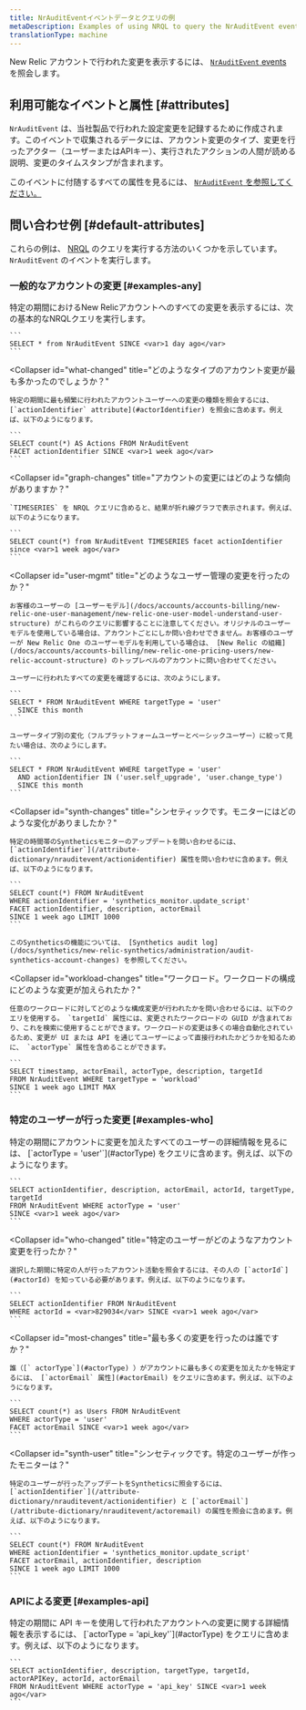 ```yaml
---
title: NrAuditEventイベントデータとクエリの例
metaDescription: Examples of using NRQL to query the NrAuditEvent event and attributes.
translationType: machine
---
```


New Relic アカウントで行われた変更を表示するには、 [`NrAuditEvent` events](/docs/insights/use-insights-ui/manage-account-data/query-account-audit-logs-nrauditevent) を照会します。

## 利用可能なイベントと属性 [#attributes]

`NrAuditEvent` は、当社製品で行われた設定変更を記録するために作成されます。このイベントで収集されるデータには、アカウント変更のタイプ、変更を行ったアクター（ユーザーまたはAPIキー）、実行されたアクションの人間が読める説明、変更のタイムスタンプが含まれます。

このイベントに付随するすべての属性を見るには、 [`NrAuditEvent` を参照してください。](/attribute-dictionary/?event=NrAuditEvent)

## 問い合わせ例 [#default-attributes]

これらの例は、 [NRQL](/docs/insights/nrql-new-relic-query-language/nrql-resources/nrql-syntax-components-functions#sel-since) のクエリを実行する方法のいくつかを示しています。 `NrAuditEvent` のイベントを実行します。

### 一般的なアカウントの変更 [#examples-any]

<CollapserGroup>
  <Collapser
    id="all-changes"
    title="New Relicのアカウントにはどのような変更が加えられていますか？"
  >
    特定の期間におけるNew Relicアカウントへのすべての変更を表示するには、次の基本的なNRQLクエリを実行します。

    ```
    SELECT * from NrAuditEvent SINCE <var>1 day ago</var>
    ```
  </Collapser>

  <Collapser
    id="what-changed"
    title="どのようなタイプのアカウント変更が最も多かったのでしょうか？"
  >
    特定の期間に最も頻繁に行われたアカウントユーザーへの変更の種類を照会するには、 [`actionIdentifier` attribute](#actorIdentifier) を照会に含めます。例えば、以下のようになります。

    ```
    SELECT count(*) AS Actions FROM NrAuditEvent 
    FACET actionIdentifier SINCE <var>1 week ago</var>
    ```
  </Collapser>

  <Collapser
    id="graph-changes"
    title="アカウントの変更にはどのような傾向がありますか？"
  >
    `TIMESERIES` を NRQL クエリに含めると、結果が折れ線グラフで表示されます。例えば、以下のようになります。

    ```
    SELECT count(*) from NrAuditEvent TIMESERIES facet actionIdentifier since <var>1 week ago</var>
    ```
  </Collapser>

  <Collapser
    id="user-mgmt"
    title="どのようなユーザー管理の変更を行ったのか？"
  >
    お客様のユーザーの [ユーザーモデル](/docs/accounts/accounts-billing/new-relic-one-user-management/new-relic-one-user-model-understand-user-structure) がこれらのクエリに影響することに注意してください。オリジナルのユーザーモデルを使用している場合は、アカウントごとにしか問い合わせできません。お客様のユーザーが New Relic One のユーザーモデルを利用している場合は、 [New Relic の組織](/docs/accounts/accounts-billing/new-relic-one-pricing-users/new-relic-account-structure) のトップレベルのアカウントに問い合わせてください。

    ユーザーに行われたすべての変更を確認するには、次のようにします。

    ```
    SELECT * FROM NrAuditEvent WHERE targetType = 'user' 
      SINCE this month
    ```

    ユーザータイプ別の変化（フルプラットフォームユーザーとベーシックユーザー）に絞って見たい場合は、次のようにします。

    ```
    SELECT * FROM NrAuditEvent WHERE targetType = 'user' 
      AND actionIdentifier IN ('user.self_upgrade', 'user.change_type') 
      SINCE this month
    ```
  </Collapser>

  <Collapser
    id="synth-changes"
    title="シンセティックです。モニターにはどのような変化がありましたか？"
  >
    特定の時間帯のSyntheticsモニターのアップデートを問い合わせるには、 [`actionIdentifier`](/attribute-dictionary/nrauditevent/actionidentifier) 属性を問い合わせに含めます。例えば、以下のようになります。

    ```
    SELECT count(*) FROM NrAuditEvent 
    WHERE actionIdentifier = 'synthetics_monitor.update_script' 
    FACET actionIdentifier, description, actorEmail 
    SINCE 1 week ago LIMIT 1000
    ```

    このSyntheticsの機能については、 [Synthetics audit log](/docs/synthetics/new-relic-synthetics/administration/audit-synthetics-account-changes) を参照してください。
  </Collapser>

  <Collapser
    id="workload-changes"
    title="ワークロード。ワークロードの構成にどのような変更が加えられたか？"
  >
    任意のワークロードに対してどのような構成変更が行われたかを問い合わせるには、以下のクエリを使用する。 `targetId` 属性には、変更されたワークロードの GUID が含まれており、これを検索に使用することができます。ワークロードの変更は多くの場合自動化されているため、変更が UI または API を通じてユーザーによって直接行われたかどうかを知るために、 `actorType` 属性を含めることができます。

    ```
    SELECT timestamp, actorEmail, actorType, description, targetId 
    FROM NrAuditEvent WHERE targetType = 'workload' 
    SINCE 1 week ago LIMIT MAX
    ```
  </Collapser>
</CollapserGroup>

### 特定のユーザーが行った変更 [#examples-who]

<CollapserGroup>
  <Collapser
    id="events-users"
    title="どのユーザーがどのようなアカウント変更をしたのか？"
  >
    特定の期間にアカウントに変更を加えたすべてのユーザーの詳細情報を見るには、 [`actorType = 'user'`](#actorType) をクエリに含めます。例えば、以下のようになります。

    ```
    SELECT actionIdentifier, description, actorEmail, actorId, targetType, targetId 
    FROM NrAuditEvent WHERE actorType = 'user' 
    SINCE <var>1 week ago</var>
    ```
  </Collapser>

  <Collapser
    id="who-changed"
    title="特定のユーザーがどのようなアカウント変更を行ったか？"
  >
    選択した期間に特定の人が行ったアカウント活動を照会するには、その人の [`actorId`](#actorId) を知っている必要があります。例えば、以下のようになります。

    ```
    SELECT actionIdentifier FROM NrAuditEvent 
    WHERE actorId = <var>829034</var> SINCE <var>1 week ago</var>
    ```
  </Collapser>

  <Collapser
    id="most-changes"
    title="最も多くの変更を行ったのは誰ですか？"
  >
    誰（[` actorType`](#actorType) ）がアカウントに最も多くの変更を加えたかを特定するには、 [`actorEmail` 属性](#actorEmail) をクエリに含めます。例えば、以下のようになります。

    ```
    SELECT count(*) as Users FROM NrAuditEvent 
    WHERE actorType = 'user' 
    FACET actorEmail SINCE <var>1 week ago</var>
    ```
  </Collapser>

  <Collapser
    id="synth-user"
    title="シンセティックです。特定のユーザーが作ったモニターは？"
  >
    特定のユーザーが行ったアップデートをSyntheticsに照会するには、 [`actionIdentifier`](/attribute-dictionary/nrauditevent/actionidentifier) と [`actorEmail`](/attribute-dictionary/nrauditevent/actoremail) の属性を照会に含めます。例えば、以下のようになります。

    ```
    SELECT count(*) FROM NrAuditEvent 
    WHERE actionIdentifier = 'synthetics_monitor.update_script' 
    FACET actorEmail, actionIdentifier, description 
    SINCE 1 week ago LIMIT 1000
    ```
  </Collapser>
</CollapserGroup>

### APIによる変更 [#examples-api]

<CollapserGroup>
  <Collapser
    id="events-api-key"
    title="APIキーを使ってどのようなアカウントの変更が行われましたか？"
  >
    特定の期間に API キーを使用して行われたアカウントへの変更に関する詳細情報を表示するには、 [`actorType = 'api_key'`](#actorType) をクエリに含めます。例えば、以下のようになります。

    ```
    SELECT actionIdentifier, description, targetType, targetId, actorAPIKey, actorId, actorEmail 
    FROM NrAuditEvent WHERE actorType = 'api_key' SINCE <var>1 week ago</var>
    ```
  </Collapser>
</CollapserGroup>